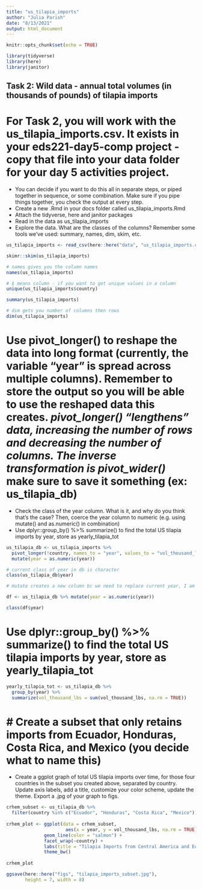 ```yaml
---
title: "us_tilapia_imports"
author: "Julia Parish"
date: "8/13/2021"
output: html_document
---
```


```r
knitr::opts_chunk$set(echo = TRUE)

library(tidyverse)
library(here)
library(janitor)

```

## **Task 2: Wild data** - annual total volumes (in thousands of pounds) of tilapia imports 
# For Task 2, you will work with the us_tilapia_imports.csv. It exists in your eds221-day5-comp project - copy that file into your data folder for your day 5 activities project. 
- You can decide if you want to do this all in separate steps, or piped together in sequence, or some combination. Make sure if you pipe things together, you check the output at every step.
- Create a new .Rmd in your docs folder called us_tilapia_imports.Rmd
- Attach the tidyverse, here and janitor packages
- Read in the data as us_tilapia_imports
- Explore the data. What are the classes of the columns? Remember some tools we’ve used: summary, names, dim, skim, etc.

```r
us_tilapia_imports <- read_csv(here::here("data", "us_tilapia_imports.csv" ))

skimr::skim(us_tilapia_imports)

# names gives you the column names
names(us_tilapia_imports)

# $ means column - if you want to get unique values in a column
unique(us_tilapia_imports$country)

summary(us_tilapia_imports)

# dim gets you number of columns then rows
dim(us_tilapia_imports)

```
# Use pivot_longer() to reshape the data into long format (currently, the variable “year” is spread across multiple columns). Remember to store the output so you will be able to use the reshaped data this creates. *pivot_longer() "lengthens" data, increasing the number of rows and decreasing the number of columns. The inverse transformation is pivot_wider()* **make sure to save it something (ex: us_tilapia_db)**
- Check the class of the year column. What is it, and why do you think that’s the case? Then, coerce the year column to numeric (e.g. using mutate() and as.numeric() in combination)
- Use dplyr::group_by() %>% summarize() to find the total US tilapia imports by year, store as yearly_tilapia_tot


```r
us_tilapia_db <- us_tilapia_imports %>% 
  pivot_longer(!country, names_to = "year", values_to = "vol_thousand_lbs") %>% 
  mutate(year = as.numeric(year))

# current class of year in db is character
class(us_tilapia_db$year)

# mutate creates a new column bc we need to replace current year, I am making a new column called year. Once you check using a default 'df' then copy and paste into us_tilapia_db

df <- us_tilapia_db %>% mutate(year = as.numeric(year))

class(df$year)
```
# Use dplyr::group_by() %>% summarize() to find the total US tilapia imports by year, store as yearly_tilapia_tot

```r
yearly_tilapia_tot <- us_tilapia_db %>% 
  group_by(year) %>% 
  summarize(vol_thousand_lbs = sum(vol_thousand_lbs, na.rm = TRUE))

```
# # Create a subset that only retains imports from Ecuador, Honduras, Costa Rica, and Mexico (you decide what to name this)
- Create a ggplot graph of total US tilapia imports over time, for those four countries in the subset you created above, separated by country. Update axis labels, add a title, customize your color scheme, update the theme. Export a .jpg of your graph to figs.

```r

crhem_subset <- us_tilapia_db %>% 
  filter(country %in% c("Ecuador", "Honduras", "Costa Rica", "Mexico"))
  
crhem_plot <- ggplot(data = crhem_subset,
                      aes(x = year, y = vol_thousand_lbs, na.rm = TRUE)) + 
              geom_line(color = "salmon") +
              facet_wrap(~country) +
              labs(title = "Tilapia Imports from Central America and Ecuador", x = "Year", y = "Thousands of Pounds") +
              theme_bw()
  
crhem_plot

ggsave(here::here("figs", "tilapia_imports_subset.jpg"),
       height = 7, width = 8)


```



